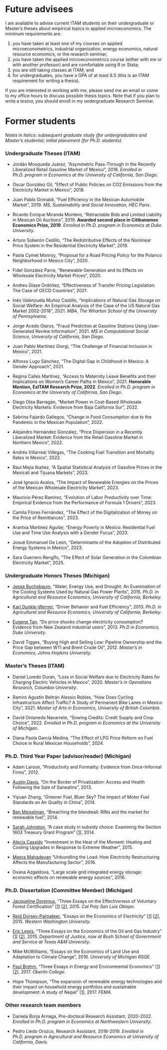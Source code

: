 # Future advisees

I am available to advise current ITAM students on their undergraduate or Master's theses about empirical topics in applied microeconomics. The minimum requirements are:

1. you have taken at least one of my courses on applied microeconometrics, industrial organization, energy economics, natural resource economics, or the research seminar;
2. you have taken the applied microeconometrics course (either with me or with another professor) and are comfortable using R or Stata; 
3. you are still taking classes at ITAM; and
3. for undergraduates, you have a GPA of at least 8.5 (this is an ITAM requirement for writing a thesis).

If you are interested in working with me, please send me an email or come to my office hours to discuss possible thesis topics. Note that if you plan to write a *tesina*, you should enroll in my undergraduate Research Seminar.


# Former students

*Notes in italics: subsequent graduate study (for undergraduates and Master's students); initial placement (for Ph.D. students).*

### Undergraduate Theses (ITAM)

- Jordán Mosqueda Juárez, "Asymmetric Pass-Through in the Recently Liberalized Retail Gasoline Market of Mexico", 2018. *Enrolled in Ph.D. program in Economics at the University of California, San Diego*.

- Oscar González Gil, "Effect of Public Policies on CO2 Emissions from the Electricity Market in Mexico", 2018.

- Juan Pablo Grimaldi, "Fuel Efficiency in the Mexican Automobile Market", 2019. *MS, Sustainability and Social Innovation, HEC Paris*.

- Ricardo Enrique Miranda Montero, "Retractable Bids and Limited Liability in Mexican Oil Auctions", 2019. **Awarded second place in Citibanamex Economics Prize, 2019**. *Enrolled in Ph.D. program in Economics at Duke University*.

- Arturo Soberón Cedillo, "The Redistributive Effects of the Nonlinear Price System in the Residential Electricity Market", 2019.

- Paola Cymet Monroy, "Proposal for a Road Pricing Policy for the Polanco Neighborhood in Mexico City", 2020.

- Fidel González Parra, "Renewable Generation and its Effects on Wholesale Electricity Market Prices", 2020.

- Andres Glase Ordóñez, "Effectiveness of Transfer Pricing Legislation: The Case of OECD Countries", 2021.

- Inés Valenzuela Muñoz Castillo, "Implications of Natural Gas Storage on Social Welfare: An Empirical Analysis of the Case of the US Natural Gas Market 2002-2018", 2021. *MBA, The Wharton School of the University of Pennsylvania*.

- Jorge Acedo Glaros, "Fraud Prediction at Gasoline Stations Using User-Generated Review Information", 2021. *MS in Computational Social Science, University of California, San Diego*.

- Juan Pablo Martínez Giorgi, "The Challenge of Financial Inclusion in Mexico", 2021.

- Alfonso Lugo Sánchez, "The Digital Gap in Childhood in Mexico: A Gender Approach", 2021.

- Regina Calles Martínez, "Access to Maternity Leave Benefits and their Implications on Women's Career Paths in Mexico", 2021. **Honorable Mention, ExITAM Research Prize, 2022**. *Enrolled in Ph.D. program in Economics at the University of California, San Diego*.

- Diego Olea Barragán, "Market Power in Cost-Based Wholesale Electricity Markets: Evidence from Baja California Sur", 2022.

- Sabrina Fajardo Gallegos, "Change in Food Consumption due to the Pandemic in the Mexican Population", 2022.

- Alejandro Hernández González, "Price Dispersion in a Recently Liberalized Market: Evidence from the Retail Gasoline Market in Northern Mexico", 2022.

- Andrés Villarreal Villegas, "The Cooking Fuel Transition and Mortality Rates in Mexico", 2022.

- Raul Mejia Ibañez, "A Spatial Statistical Analysis of Gasoline Prices in the Mexicali and Tijuana Markets", 2023.

- José Ignacio Avalos, "The Impact of Renewable Energies on the Prices of the Mexican Wholesale Electricity Market", 2023.

- Mauricio Pérez Ramírez, "Evolution of Labor Productivity over Time: Empirical Evidence from the Performance of Formula 1 Drivers", 2023.

- Camila Flores Fernández, "The Effect of the Digitalization of Money on the Price of Remittances", 2023.

- Arantxa Martínez Aguilar, "Energy Poverty in Mexico: Residential Fuel Use and Time Use Analysis with a Gender Focus", 2023.

- Josué Emmanuel De León, "Determinants of the Adoption of Distributed Energy Systems in Mexico", 2023.

- Sara Guerrero Rengifo, "The Effect of Solar Generation in the Colombian Electricity Market", 2025.

### Undergraduate Honors Theses (Michigan)

- [Jesse Buchsbaum](https://jesse-buchsbaum.com), "Water, Energy Use, and Drought: An Examination of the Cooling Systems Used by Natural Gas Power Plants", 2015. *Ph.D. in Agricultural and Resource Economics, University of California, Berkeley*.

- [Karl Dunkle-Werner](https://karldw.org), "Driver Behavior and Fuel Efficiency", 2013. *Ph.D. in Agricultural and Resource Economics, University of California, Berkeley*.

- [Eugene Tan](https://sites.google.com/site/econeugenetan/home), "Do price shocks change electricity consumption? Evidence from New Zealand industrial users", 2013. *Ph.D in Economics, Duke University*.

- David Tigges, "Buying High and Selling Low: Pipeline Ownership and the Price Gap between WTI and Brent Crude Oil", 2012. *Master's in Economics, Johns Hopkins University*.


### Master's Theses (ITAM)

- Daniel Loredo Duran, "Loss in Social Welfare due to Electricity Rates for Charging Electric Vehicles in Mexico", 2020. *Master's in Operations Research, Columbia University*.

- Ramiro Agustín Beltrán Alessio Robles, "How Does Cycling Infrastructure Affect Traffic? A Study of Permanent Bike Lanes in Mexico City", 2021. *Master of Arts in Economics, University of British Columbia*.

- David Ontaneda Navarrete, "Sowing Credits: Credit Supply and Crop Choice", 2022. *Enrolled in Ph.D. program in Economics at the University of Michigan*.

- Diana Paola García Medina, "The Effect of LPG Price Reform on Fuel Choice in Rural Mexican Households", 2024.


### Ph.D. Third Year Paper (advisor/reader) (Michigan)

- Adam Larson, "Productivity and Formality: Evidence from Once-Informal Firms", 2012.

- [Austin Davis](https://www.caustindavis.com), "On the Border of Privatization:
Access and Health Following the Sale of Saneatins", 2013.

- Yiyuan Zhang, "Greener Fuel, Bluer Sky? The Impact of Motor Fuel Standards on Air Quality in China", 2014.

- [Ben Meiselman](https://sites.google.com/site/benmeiselman/home), "Breaching the blendwall: RINs and the market for renewable fuel", 2014.

- [Sarah Johnston](https://www.sarahbjohnston.com), "A case study in subsidy choice: Examining the Section 1603 Treasury Grant Program" [[1](https://www.journals.uchicago.edu/doi/full/10.1086/702736)], 2014.

- [Alecia Cassidy](https://sites.google.com/site/aleciawcassidy/) "Investment in the Heat of the Moment: Heating and Cooling Upgrades in Response to Extreme Weather", 2015.

- [Meera Mahadevan](https://sites.google.com/view/meeram/home) "Unbundling the Load: How Electricity Restructuring Affects the Manufacturing Sector", 2016.

- Oxana Azgaldova, "Large scale grid integrated energy storage: economic effects on renewable energy sources", 2016.


### Ph.D. Dissertation (Committee Member) (Michigan)

- [Jacqueline Doremus](https://sites.google.com/site/jdoremus/Home), "Three Essays on the Effectiveness of Voluntary Forest Certification" [[1](https://doi.org/10.1016/j.ecolecon.2019.106378)] [[2](https://doi.org/10.1016/j.jeem.2020.102344)], 2015. *Cal Poly San Luis Obispo*.

- [Reid Dorsey-Palmateer](https://wp.wwu.edu/reiddp/), "Essays on the Economics of Electricity" [[1](https://doi.org/10.1016/j.tej.2019.02.007)] [[2](https://doi.org/10.1016/j.enpol.2020.111248)], 2015. *Western Washington University*.

- [Eric Lewis](https://sites.google.com/site/erickylelewis/home), "Three Essays on the Economics of the Oil and Gas Industry" [[1](https://doi.org/10.1257/pol.20160373)] [[2](https://doi.org/10.1111/1756-2171.12381)], 2015. *Department of Justice, now at Bush School of Government and Service at Texas A&M University*.

- Mike McWilliams, "Essays on the Economics of Land Use and Adaptation to Climate Change", 2016. *University of Michigan RSQE*.

- [Paul Brehm](https://www2.oberlin.edu/faculty/pbrehm/), "Three Essays in Energy and Environmental Economics" [[1](https://doi.org/10.1016/j.reseneeco.2019.06.003)] [[2](https://doi.org/10.1111/1756-2171.12381)], 2017. *Oberlin College*.

- Hope Thompson, "The expansion of renewable energy technologies and their impact on household energy portfolios and sustainable development: A study of Nepal" [[1](https://doi.org/10.1007/s10640-018-0224-1)], 2017. *FEMA*.


### Other research team members

- Daniela Borja Arriaga, Pre-doctoral Research Assistant, 2020-2022. *Enrolled in Ph.D. program in Economics at Northwestern University*.

- Pedro Liedo Orozco, Research Assistant, 2018-2019. *Enrolled in Ph.D. program in Agricultural and Resource Economics at University of California, Davis*.
